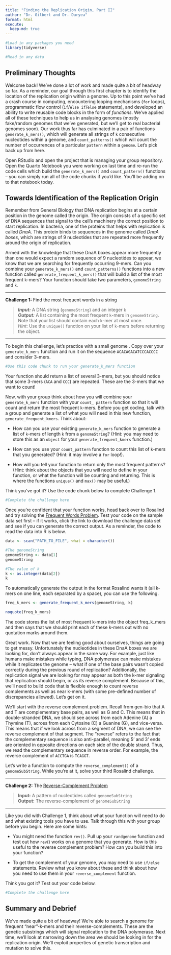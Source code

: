 ```yaml
---
title: "Finding the Replication Origin, Part II"
author: "Dr. Gilbert and Dr. Duryea"
format: html
execute:
  keep-md: true
---
```


```r
#Load in any packages you need
library(tidyverse)

#Read in any data

```

## Preliminary Thoughts

Welcome back! We've done a lot of work and made quite a bit of headway so far. As a reminder, our goal through this first chapter is to identify the location of the replication origin within a genome. Up to this point we've had a crash course in computing, encountering looping mechanisms (`for` loops), programmatic flow control (`if`/`else if`/`else` statements), and developed an ability to write reusable code blocks in the form of *functions*. We've applied all of these techniques to help us in analysing genomes (mostly fake/random genomes that we've generated, but we'll get to real bacterial genomes soon). Our work thus far has culminated in a pair of functions `generate_k_mers()`, which will generate all strings of `k` consecutive nucleotides within a genome, and `count_patterns()` which will count the number of occurrences of a particular `pattern` within a `genome`. Let's pick back up from here.

Open RStudio and open the project that is managing your group repository. Open the Quarto Notebook you were working on last time and re-run the code cells which build the `generate_k_mers()` and `count_pattern()` functions -- you can simply run all of the code chunks if you'd like. You'll be adding on to that notebook today.

## Towards Identification of the Replication Origin

Remember from General Biology that DNA replication begins at a certain position in the genome called the origin. The origin consists of a specific set of DNA sequences that signal to the cell's machinery the correct position to start replication. In bacteria, one of the proteins that helps with replication is called *DnaA*. This protein binds to sequences in the genome called *DnaA boxes*, which are strings of 9 nucleotides that are repeated more frequently around the origin of replication.

Armed with the knowledge that these DnaA boxes appear more frequently than one would expect a random sequence of 9 nucleotides to appear, we know that we are searching for frequently occurring 9-mers. Can you combine your `generate_k_mers()` and `count_patterns()` functions into a new function called `generate_frequent_k_mers()` that will build a list of the most frequent `k`-mers? Your function should take two parameters, `genomeString` and `k`.

------------------------------------------------------------------------

**Challenge 1:** Find the most frequent words in a string

> ***Input:*** A DNA string (`genomeString`) and an integer `k`\
> ***Output:*** A list containing the most frequent `k`-mers in `genomeString`. Note that your list should contain each `k`-mer at most once.\
> *Hint*: Use the `unique()` function on your list of `k`-mers before returning the object.

------------------------------------------------------------------------

To begin this challenge, let's practice with a small genome . Copy over your `generate_k_mers` function and run it on the sequence `ACACAGACATCCCACCCC` and consider 3-mers.

```r
#Use this code chunk to run your generate_k_mers function
```

Your function should return a list of several 3-mers, but you should notice that some 3-mers (`ACA` and `CCC`) are repeated. These are the 3-mers that we want to count!

Now, with your group think about how you will combine your `generate_k_mers` function with your `count_ pattern` function so that it will count and return the most frequent `k`-mers. Before you get coding, talk with a group and generate a list of what you will need in this new function, `generate_frequent_kmers`. Think about:

-   How can you use your existing `generate_k_mers` function to generate a list of `k`-mers of length `k` from a `genomeString`? (Hint: you may need to store this as an `object` for your `generate_frequent_kmers` function.)

-   How can you use your `count_pattern` function to count this list of `k`-mers that you generated? (Hint: it may involve a `for` loop!).

-   How will you tell your function to return only the most frequent patterns? (Hint: think about the objects that you will need to define in your function, or what the function will be counting and returning. This is where the functions `unique()` and `max()` may be useful.)

Think you've got it? Use the code chunk below to complete Challenge 1.

```r
#Complete the challenge here
```

Once you're confident that your function works, head back over to Rosalind and try solving the [Frequent Words Problem](http://rosalind.info/problems/ba1b/){target="_blank"}. Test your code on the sample data set first -- if it works, click the link to download the challenge data set and see if you can generate the correct output. As a reminder, the code to read the data into R is below.

```r
data <- scan("PATH_TO_FILE", what = character())

#The genomeString
genomeString <- data[1]
genomeString

#The value of k
k <- as.integer(data[2])
k
```

To automatically generate the output in the format Rosalind wants it (all k-mers on one line, each separated by a space), you can use the following.

```r
freq_k_mers <- generate_frequent_k_mers(genomeString, k)

noquote(freq_k_mers)
```

The code stores the list of most frequent k-mers into the object freq_k\_mers and then says that we should print each of these k-mers out with no quotation marks around them.

Great work. Now that we are feeling good about ourselves, things are going to get messy. Unfortunately the nucleotides in these DnaA boxes we are looking for, don't always appear in the same way. For example, just like humans make mistakes while typing, DNA polymerase can make mistakes while it replicates the genome -- what if one of the base pairs wasn't copied correctly during the previous round of replication? Additionally, the replication signal we are looking for may appear as both the k-mer signaling that replication should begin, or as its reverse complement. Because of this, we'll need to build code that is flexible enough to count reverse complements as well as near k-mers (with some pre-defined number of discrepancies allowed). Let's get on it.

We'll start with the reverse complement problem. Recall from gen-bio that A and T are complementary base pairs, as well as G and C. This means that in double-stranded DNA, we should see across from each Adenine (A) a Thymine (T), across from each Cytosine (C) a Guanine (G), and vice-versa. This means that if we look across from a segment of DNA, we can see the reverse complement of that segment. The "reverse" refers to the fact that the complementary sequence is also anti-parallel, meaning 5' and 3' ends are oriented in opposite directions on each side of the double strand. Thus, we read the complementary sequence in reverse order. For example, the reverse complement of `ACCTGA` is `TCAGGT`.

Let's write a function to compute the `reverse_complement()` of a `genomeSubString`. While you're at it, solve your third Rosalind challenge.

------------------------------------------------------------------------

**Challenge 2:** The [Reverse-Complement Problem](http://rosalind.info/problems/ba1c/){target="_blank"}

> **Input:** A pattern of nucleotides called `genomeSubString`\
> **Output:** The reverse-complement of `genomeSubString`

------------------------------------------------------------------------

Like you did with Challenge 1, think about what your function will need to do and what existing tools you have to use. Talk through this with your group before you begin. Here are some hints:

-   You might need the function `rev()`. Pull up your `randgenome` function and test out how `rev`() works on a genome that you generate. How is this useful to the reverse complement problem? How can you build this into your function?

-   To get the complement of your genome, you may need to use `if/else` statements. Review what you know about these and think about how you need to use them in your `reverse_complement` function.

Think you got it? Test out your code below.

```r
#Complete the challenge here
```

<!-- The efficiency of our code can make a really big difference in our ability to solve problems at the scale of real genomes (millions of nucleotides in length). We'll start paying a bit more attention to ways we might be able to speed up our functions (and clean up our code too). While running slow code on our examples so far hasn't been much of a problem, if we run a series of slow functions on a full genome (say 4 million nucleotides), we may end up with code that takes hours, days, or even weeks to run! -->

<!-- Let's see a way to speed up (and clean up) our `reverse_complement()` function below (we'll do this together). -->

<!-- ```{r eval = FALSE} -->
<!-- library(Dict) -->
<!-- #We'll update the function together -->
<!-- ``` -->

<!-- *Note that we had left last year:* The fourth Rosalind problem ([Find all occurrences of a pattern in a string](https://rosalind.info/problems/ba1d/){target="_blank"}) may be a really good homework problem. It doesn't really follow the reverse complement problem -- what do you think about assigning it for them to complete outside of class? I wonder if we could made an assignment out of pages 12-13 in the book -- having them write about why pattern matching is important and how just because we have a frequently occurring k-mer/9-mer this doesn't necessarily mean we have found a DnaA box, and then having them try to solve the coding challenge. -->

## Summary and Debrief

We've made quite a bit of headway! We're able to search a genome for frequent "near"-k-mers and their reverse-complements. These are the genetic substrings which will signal replication to the DNA polymerase. Next time, we'll look at narrowing down the area we should be looking in for the replication origin. We'll exploit properties of genetic transcription and mutation to solve this.

